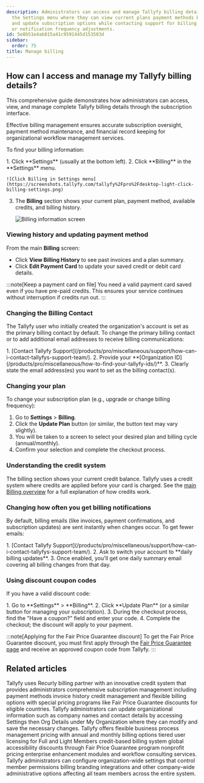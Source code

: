 ```yaml
---
description: Administrators can access and manage Tallyfy billing details through
  the Settings menu where they can view current plans payment methods billing history
  and update subscription options while contacting support for billing contact changes
  or notification frequency adjustments.
id: 5e8b51e4ab015a41c9591445d153503d
sidebar:
  order: 75
title: Manage billing
---
```



## How can I access and manage my Tallyfy billing details?

This comprehensive guide demonstrates how administrators can access, view, and manage complete Tallyfy billing details through the subscription interface.

Effective billing management ensures accurate subscription oversight, payment method maintenance, and financial record keeping for organizational workflow management services.

To find your billing information:

<Steps>
1. Click **Settings** (usually at the bottom left).
2. Click **Billing** in the **Settings** menu.

    ![Click Billing in Settings menu](https://screenshots.tallyfy.com/tallyfy%2Fpro%2Fdesktop-light-click-billing-settings.png)

3. The **Billing** section shows your current plan, payment method, available credits, and billing history.

    ![Billing information screen](https://screenshots.tallyfy.com/tallyfy%2Fpro%2Fdesktop-light-show-billing-info.png)

</Steps>

### Viewing history and updating payment method

From the main **Billing** screen:

*   Click **View Billing History** to see past invoices and a plan summary.
*   Click **Edit Payment Card** to update your saved credit or debit card details.

:::note[Keep a payment card on file]
You need a valid payment card saved even if you have pre-paid credits. This ensures your service continues without interruption if credits run out.
:::

### Changing the Billing Contact

The Tallyfy user who initially created the organization's account is set as the primary billing contact by default. To change the primary billing contact or to add additional email addresses to receive billing communications:

<Steps>
1.  [Contact Tallyfy Support](/products/pro/miscellaneous/support/how-can-i-contact-tallyfys-support-team/).
2.  Provide your **[Organization ID](/products/pro/miscellaneous/how-to-find-your-tallyfy-ids/)**.
3.  Clearly state the email address(es) you want to set as the billing contact(s).
</Steps>

### Changing your plan

To change your subscription plan (e.g., upgrade or change billing frequency):
<Steps>
1.  Go to **Settings** > **Billing**.
2.  Click the **Update Plan** button (or similar, the button text may vary slightly).
3.  You will be taken to a screen to select your desired plan and billing cycle (annual/monthly).
4.  Confirm your selection and complete the checkout process.
</Steps>

### Understanding the credit system

The billing section shows your current credit balance. Tallyfy uses a credit system where credits are applied before your card is charged. See the [main Billing overview](/products/pro/settings/billing/) for a full explanation of how credits work.

### Changing how often you get billing notifications

By default, billing emails (like invoices, payment confirmations, and subscription updates) are sent instantly when changes occur. To get fewer emails:

<Steps>
1. [Contact Tallyfy Support](/products/pro/miscellaneous/support/how-can-i-contact-tallyfys-support-team/).
2. Ask to switch your account to **daily billing updates**.
3. Once enabled, you'll get one daily summary email covering all billing changes from that day.
</Steps>

### Using discount coupon codes

If you have a valid discount code:

<Steps>
1. Go to **Settings** > **Billing**.
2. Click **Update Plan** (or a similar button for managing your subscription).
3. During the checkout process, find the "Have a coupon?" field and enter your code.
4. Complete the checkout; the discount will apply to your payment.
</Steps>

:::note[Applying for the Fair Price Guarantee discount]
To get the Fair Price Guarantee discount, you must first apply through the [Fair Price Guarantee page](https://tallyfy.com/pricing/fair-price-guarantee/) and receive an approved coupon code from Tallyfy.
:::


## Related articles
<CardGrid>
<LinkTitleCard header="<b>Settings > Billing</b>" href="/products/pro/settings/billing/" > Tallyfy uses Recurly billing partner with an innovative credit system that provides administrators comprehensive subscription management including payment methods invoice history credit management and flexible billing options with special pricing programs like Fair Price Guarantee discounts for eligible countries. </LinkTitleCard>
<LinkTitleCard header="<b>Org Settings > Update organization details</b>" href="/products/pro/settings/org-settings/how-can-i-update-my-organization-details/" > Tallyfy administrators can update organizational information such as company names and contact details by accessing Settings then Org Details under My Organization where they can modify and save the necessary changes. </LinkTitleCard>
<LinkTitleCard header="<b>Pro > Pricing</b>" href="/products/pro/pricing/" > Tallyfy offers flexible business process management pricing with annual and monthly billing options tiered user licensing for Full and Light Members credit-based billing system global accessibility discounts through Fair Price Guarantee program nonprofit pricing enterprise enhancement modules and workflow consulting services. </LinkTitleCard>
<LinkTitleCard header="<b>Settings > Organization settings</b>" href="/products/pro/settings/org-settings/" > Tallyfy administrators can configure organization-wide settings that control member permissions billing branding integrations and other company-wide administrative options affecting all team members across the entire system. </LinkTitleCard>
</CardGrid>